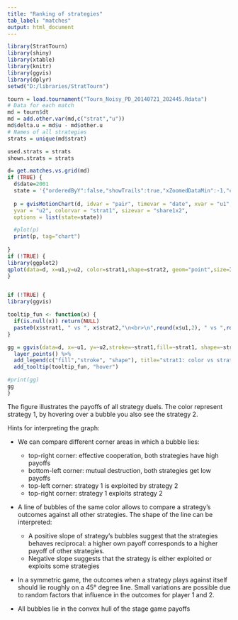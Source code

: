 ```yaml
---
title: "Ranking of strategies"
tab_label: "matches" 
output: html_document
---
```


```r
library(StratTourn)
library(shiny)
library(xtable)
library(knitr)
library(ggvis)
library(dplyr)
setwd("D:/libraries/StratTourn")

tourn = load.tournament("Tourn_Noisy_PD_20140721_202445.Rdata")
# Data for each match
md = tourn$dt
md = add.other.var(md,c("strat","u"))
md$delta.u = md$u - md$other.u
# Names of all strategies
strats = unique(md$strat)

used.strats = strats
shown.strats = strats

```

```r
d= get.matches.vs.grid(md)
if (TRUE) {
  d$date=2001
  state = '{"orderedByY":false,"showTrails":true,"xZoomedDataMin":-1,"colorOption":"4","xAxisOption":"2","yAxisOption":"3","sizeOption":"_UNISIZE","xZoomedIn":false,"xLambda":1,"iconKeySettings":[],"yZoomedIn":false,"playDuration":15000,"xZoomedDataMax":2,"orderedByX":false,"iconType":"BUBBLE","time":"2001","uniColorForNonSelected":false,"yZoomedDataMin":-1,"yZoomedDataMax":2,"dimensions":{"iconDimensions":["dim0"]},"nonSelectedAlpha":0.4,"duration":{"timeUnit":"Y","multiplier":1},"yLambda":1}'
  
  p = gvisMotionChart(d, idvar = "pair", timevar = "date", xvar = "u1",
  yvar = "u2", colorvar = "strat1", sizevar = "share1x2", 
  options = list(state=state))

  #plot(p)
  print(p, tag="chart")
  
}
if (!TRUE) {
library(ggplot2)
qplot(data=d, x=u1,y=u2, color=strat1,shape=strat2, geom="point",size=I(4), main="Payoffs of strategy duels")
}


if (!TRUE) {
library(ggvis)

tooltip_fun <- function(x) {
  if(is.null(x)) return(NULL)
  paste0(x$strat1, " vs ", x$strat2,"\n<br>\n",round(x$u1,2), " vs ",round(x$u2,2))
}

gg = ggvis(data=d, x=~u1, y=~u2,stroke=~strat1,fill=~strat1, shape=~strat2) %>%
  layer_points() %>% 
  add_legend(c("fill","stroke", "shape"), title="strat1: color vs strat2: shape") %>%
  add_tooltip(tooltip_fun, "hover")

#print(gg)
gg
}

```

The figure illustrates the payoffs of all strategy duels. The color represent strategy 1, by hovering over a bubble you also see the strategy 2.

Hints for interpreting the graph:

  - We can compare different corner areas in which a bubble lies:
    - top-right corner: effective cooperation, both strategies have high payoffs
    - bottom-left corner: mutual destruction, both strategies get low payoffs
    - top-left corner: strategy 1 is exploited by strategy 2  
    - top-right corner: strategy 1 exploits strategy 2
    
  - A line of bubbles of the same color allows to compare a strategy's outcomes against all other strategies. The shape of the line can be interpreted:
    - A positive slope of strategy's bubbles suggest that the strategies behaves reciprocal: a higher own payoff corresponds to a higher payoff of other strategies.
    - Negative slope suggests that the strategy is either exploited or exploits some strategies
  
  - In a symmetric game, the outcomes when a strategy plays against itself should lie roughly on a 45° degree line. Small variations are possible due to random factors that influence in the outcomes for player 1 and 2.
  
  - All bubbles lie in the convex hull of the stage game payoffs 


